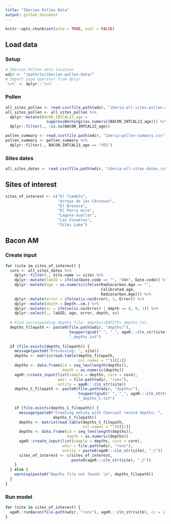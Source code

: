 ```yaml
---
title: "Iberian Pollen Data"
output: github_document
---
```


```r
knitr::opts_chunk$set(echo = TRUE, eval = FALSE)
```

## Load data
### Setup
```r
# Iberian Pollen data location
wdir <- "/path/to/iberian-pollen-data/"
# Import pipe operator from dplyr
`%>%` <- dplyr::`%>%`
```

### Pollen
```r
all_sites_pollen <- read.csv(file.path(wdir, "iberia-all-sites-pollen.csv"))
all_sites_pollen <- all_sites_pollen %>%
  dplyr::mutate(BACON_INTCAL13_age =
                  suppressWarnings(as.numeric(BACON_INTCAL13_age))) %>%
  dplyr::filter(., !is.na(BACON_INTCAL13_age))

pollen_summary <- read.csv(file.path(wdir, "iberia-pollen-summary.csv"))
pollen_summary <- pollen_summary %>%
  dplyr::filter(., BACON_INTCAL13_age == "YES")
```

### Sites dates
```r
all_sites_dates <- read.csv(file.path(wdir, "iberia-all-sites-dates.csv"))
```

## Sites of interest
```r
sites_of_interest <- c("El Tiemblo",
                       "Arroyo de las Cárcavas",
                       "El Brezosa",
                       "El Perro mire",
                       "Laguna Guallar",
                       "Las Vinuelas",
                       "Siles Lake")
```

## Bacon AM
### Create input
```r
for (site in sites_of_interest) {
  core <- all_sites_dates %>%
    dplyr::filter(., Site.name == site) %>%
    dplyr::mutate(labID = ifelse(Date.code == "", "UNK", Date.code)) %>%
    dplyr::mutate(age = as.numeric(ifelse(Radiocarbon.Age == "",
                                          Calibrated.age,
                                          Radiocarbon.Age))) %>%
    dplyr::mutate(error = ifelse(is.na(Error), 1, Error)) %>%
    dplyr::mutate(depth = Depth..cm.) %>%
    dplyr::mutate(cc = ifelse(is.na(Error) | depth == 0, 0, 1)) %>%
    dplyr::select(., labID, age, error, depth, cc)
  
  # Find corresponding depths file: depths/<ENTITY>_depths.txt
  depths_filepath <- paste0(file.path(wdir, "depths/"),
                            toupper(gsub(" ", "_", ageR:::cln_str(site))),
                            "_depths.txt")
  
  if (file.exists(depths_filepath)) {
    message(paste0("Processing: ", site))
    depths <- matrix(read.table(depths_filepath,
                                col.names = ""))[[1]]
    depths <- data.frame(id = seq_len(length(depths)),
                         depth = as.numeric(depths))
    ageR::create_input(list(sample = depths, core = core),
                       wdir = file.path(wdir, "runs"),
                       entity = ageR:::cln_str(site))
    depths_C_filepath <- paste0(file.path(wdir, "depths/"),
                                toupper(gsub(" ", "_", ageR:::cln_str(site))),
                                "_depths_C.txt")
    
    if (file.exists(depths_C_filepath)) {
      message(paste0("Creating entity with Charcoal record depths: ",
                     depths_C_filepath))
      depths <- matrix(read.table(depths_C_filepath,
                                  col.names = ""))[[1]]
      depths <- data.frame(id = seq_len(length(depths)),
                           depth = as.numeric(depths))
      ageR::create_input(list(sample = depths, core = core),
                         wdir = file.path(wdir, "runs"),
                         entity = paste0(ageR:::cln_str(site), "_C"))
      sites_of_interest <- c(sites_of_interest,
                             paste0(ageR:::cln_str(site), "_C"))
    }
  } else {
    warning(paste0("Depths file not found: \n", depths_filepath))
  }
}
```

### Run model
```r
for (site in sites_of_interest) {
  ageR::runBacon(file.path(wdir, "runs"), ageR:::cln_str(site), cc = 1)
}
```
